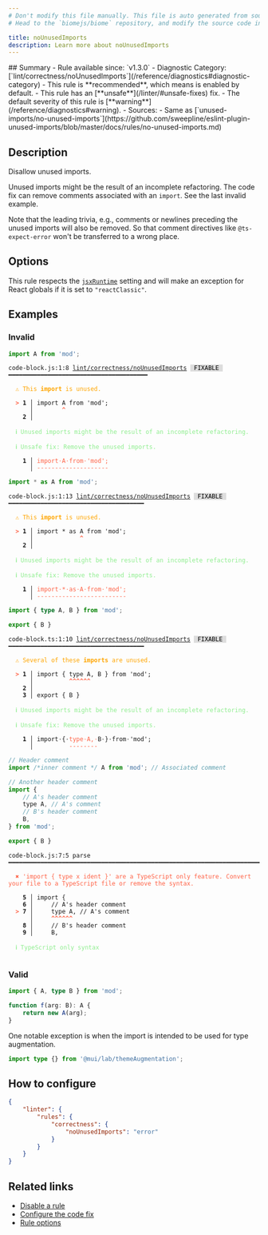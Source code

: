 ```yaml
---
# Don't modify this file manually. This file is auto generated from source, and you will lose your changes next time the website is built.
# Head to the `biomejs/biome` repository, and modify the source code in there.

title: noUnusedImports
description: Learn more about noUnusedImports
---
```


<Tabs>
<TabItem label="JavaScript (and super languages)" icon="seti:javascript">
## Summary
- Rule available since: `v1.3.0`
- Diagnostic Category: [`lint/correctness/noUnusedImports`](/reference/diagnostics#diagnostic-category)
- This rule is **recommended**, which means is enabled by default.
- This rule has an [**unsafe**](/linter/#unsafe-fixes) fix.
- The default severity of this rule is [**warning**](/reference/diagnostics#warning).
- Sources: 
  - Same as [`unused-imports/no-unused-imports`](https://github.com/sweepline/eslint-plugin-unused-imports/blob/master/docs/rules/no-unused-imports.md)

## Description
Disallow unused imports.

Unused imports might be the result of an incomplete refactoring.
The code fix can remove comments associated with an `import`.
See the last invalid example.

Note that the leading trivia, e.g., comments or newlines preceding
the unused imports will also be removed. So that comment directives
like `@ts-expect-error` won't be transferred to a wrong place.

## Options

This rule respects the [`jsxRuntime`](https://biomejs.dev/reference/configuration/#javascriptjsxruntime)
setting and will make an exception for React globals if it is set to
`"reactClassic"`.

## Examples

### Invalid

```js
import A from 'mod';
```

<pre class="language-text"><code class="language-text">code-block.js:1:8 <a href="https://biomejs.dev/linter/rules/no-unused-imports">lint/correctness/noUnusedImports</a> <span style="color: #000; background-color: #ddd;"> FIXABLE </span> ━━━━━━━━━━━━━━━━━━━━━━━━━━━━━━━━━━━━━━━<br /><br />  <strong><span style="color: Orange;">⚠</span></strong> <span style="color: Orange;">This </span><span style="color: Orange;"><strong>import</strong></span><span style="color: Orange;"> is unused.</span><br />  <br />  <strong><span style="color: Tomato;">&gt;</span></strong> <strong>1 │ </strong>import A from 'mod';<br />   <strong>   │ </strong>       <strong><span style="color: Tomato;">^</span></strong><br />    <strong>2 │ </strong><br />  <br />  <strong><span style="color: lightgreen;">ℹ</span></strong> <span style="color: lightgreen;">Unused imports might be the result of an incomplete refactoring.</span><br />  <br />  <strong><span style="color: lightgreen;">ℹ</span></strong> <span style="color: lightgreen;">Unsafe fix</span><span style="color: lightgreen;">: </span><span style="color: lightgreen;">Remove the unused imports.</span><br />  <br />  <strong>  1 │ </strong><span style="color: Tomato;">i</span><span style="color: Tomato;">m</span><span style="color: Tomato;">p</span><span style="color: Tomato;">o</span><span style="color: Tomato;">r</span><span style="color: Tomato;">t</span><span style="opacity: 0.8;"><span style="color: Tomato;">·</span></span><span style="color: Tomato;">A</span><span style="opacity: 0.8;"><span style="color: Tomato;">·</span></span><span style="color: Tomato;">f</span><span style="color: Tomato;">r</span><span style="color: Tomato;">o</span><span style="color: Tomato;">m</span><span style="opacity: 0.8;"><span style="color: Tomato;">·</span></span><span style="color: Tomato;">'</span><span style="color: Tomato;">m</span><span style="color: Tomato;">o</span><span style="color: Tomato;">d</span><span style="color: Tomato;">'</span><span style="color: Tomato;">;</span><br />  <strong>    │ </strong><span style="color: Tomato;">-</span><span style="color: Tomato;">-</span><span style="color: Tomato;">-</span><span style="color: Tomato;">-</span><span style="color: Tomato;">-</span><span style="color: Tomato;">-</span><span style="color: Tomato;">-</span><span style="color: Tomato;">-</span><span style="color: Tomato;">-</span><span style="color: Tomato;">-</span><span style="color: Tomato;">-</span><span style="color: Tomato;">-</span><span style="color: Tomato;">-</span><span style="color: Tomato;">-</span><span style="color: Tomato;">-</span><span style="color: Tomato;">-</span><span style="color: Tomato;">-</span><span style="color: Tomato;">-</span><span style="color: Tomato;">-</span><span style="color: Tomato;">-</span><br /></code></pre>

```js
import * as A from 'mod';
```

<pre class="language-text"><code class="language-text">code-block.js:1:13 <a href="https://biomejs.dev/linter/rules/no-unused-imports">lint/correctness/noUnusedImports</a> <span style="color: #000; background-color: #ddd;"> FIXABLE </span> ━━━━━━━━━━━━━━━━━━━━━━━━━━━━━━━━━━━━━━<br /><br />  <strong><span style="color: Orange;">⚠</span></strong> <span style="color: Orange;">This </span><span style="color: Orange;"><strong>import</strong></span><span style="color: Orange;"> is unused.</span><br />  <br />  <strong><span style="color: Tomato;">&gt;</span></strong> <strong>1 │ </strong>import &#42; as A from 'mod';<br />   <strong>   │ </strong>            <strong><span style="color: Tomato;">^</span></strong><br />    <strong>2 │ </strong><br />  <br />  <strong><span style="color: lightgreen;">ℹ</span></strong> <span style="color: lightgreen;">Unused imports might be the result of an incomplete refactoring.</span><br />  <br />  <strong><span style="color: lightgreen;">ℹ</span></strong> <span style="color: lightgreen;">Unsafe fix</span><span style="color: lightgreen;">: </span><span style="color: lightgreen;">Remove the unused imports.</span><br />  <br />  <strong>  1 │ </strong><span style="color: Tomato;">i</span><span style="color: Tomato;">m</span><span style="color: Tomato;">p</span><span style="color: Tomato;">o</span><span style="color: Tomato;">r</span><span style="color: Tomato;">t</span><span style="opacity: 0.8;"><span style="color: Tomato;">·</span></span><span style="color: Tomato;">&#42;</span><span style="opacity: 0.8;"><span style="color: Tomato;">·</span></span><span style="color: Tomato;">a</span><span style="color: Tomato;">s</span><span style="opacity: 0.8;"><span style="color: Tomato;">·</span></span><span style="color: Tomato;">A</span><span style="opacity: 0.8;"><span style="color: Tomato;">·</span></span><span style="color: Tomato;">f</span><span style="color: Tomato;">r</span><span style="color: Tomato;">o</span><span style="color: Tomato;">m</span><span style="opacity: 0.8;"><span style="color: Tomato;">·</span></span><span style="color: Tomato;">'</span><span style="color: Tomato;">m</span><span style="color: Tomato;">o</span><span style="color: Tomato;">d</span><span style="color: Tomato;">'</span><span style="color: Tomato;">;</span><br />  <strong>    │ </strong><span style="color: Tomato;">-</span><span style="color: Tomato;">-</span><span style="color: Tomato;">-</span><span style="color: Tomato;">-</span><span style="color: Tomato;">-</span><span style="color: Tomato;">-</span><span style="color: Tomato;">-</span><span style="color: Tomato;">-</span><span style="color: Tomato;">-</span><span style="color: Tomato;">-</span><span style="color: Tomato;">-</span><span style="color: Tomato;">-</span><span style="color: Tomato;">-</span><span style="color: Tomato;">-</span><span style="color: Tomato;">-</span><span style="color: Tomato;">-</span><span style="color: Tomato;">-</span><span style="color: Tomato;">-</span><span style="color: Tomato;">-</span><span style="color: Tomato;">-</span><span style="color: Tomato;">-</span><span style="color: Tomato;">-</span><span style="color: Tomato;">-</span><span style="color: Tomato;">-</span><span style="color: Tomato;">-</span><br /></code></pre>

```ts
import { type A, B } from 'mod';

export { B }
```

<pre class="language-text"><code class="language-text">code-block.ts:1:10 <a href="https://biomejs.dev/linter/rules/no-unused-imports">lint/correctness/noUnusedImports</a> <span style="color: #000; background-color: #ddd;"> FIXABLE </span> ━━━━━━━━━━━━━━━━━━━━━━━━━━━━━━━━━━━━━━<br /><br />  <strong><span style="color: Orange;">⚠</span></strong> <span style="color: Orange;">Several of these </span><span style="color: Orange;"><strong>imports</strong></span><span style="color: Orange;"> are unused.</span><br />  <br />  <strong><span style="color: Tomato;">&gt;</span></strong> <strong>1 │ </strong>import &#123; type A, B &#125; from 'mod';<br />   <strong>   │ </strong>         <strong><span style="color: Tomato;">^</span></strong><strong><span style="color: Tomato;">^</span></strong><strong><span style="color: Tomato;">^</span></strong><strong><span style="color: Tomato;">^</span></strong><strong><span style="color: Tomato;">^</span></strong><strong><span style="color: Tomato;">^</span></strong><br />    <strong>2 │ </strong><br />    <strong>3 │ </strong>export &#123; B &#125;<br />  <br />  <strong><span style="color: lightgreen;">ℹ</span></strong> <span style="color: lightgreen;">Unused imports might be the result of an incomplete refactoring.</span><br />  <br />  <strong><span style="color: lightgreen;">ℹ</span></strong> <span style="color: lightgreen;">Unsafe fix</span><span style="color: lightgreen;">: </span><span style="color: lightgreen;">Remove the unused imports.</span><br />  <br />  <strong>  1 │ </strong>import<span style="opacity: 0.8;">·</span>&#123;<span style="opacity: 0.8;">·</span><span style="color: Tomato;">t</span><span style="color: Tomato;">y</span><span style="color: Tomato;">p</span><span style="color: Tomato;">e</span><span style="opacity: 0.8;"><span style="color: Tomato;">·</span></span><span style="color: Tomato;">A</span><span style="color: Tomato;">,</span><span style="opacity: 0.8;"><span style="color: Tomato;">·</span></span>B<span style="opacity: 0.8;">·</span>&#125;<span style="opacity: 0.8;">·</span>from<span style="opacity: 0.8;">·</span>'mod';<br />  <strong>    │ </strong>         <span style="color: Tomato;">-</span><span style="color: Tomato;">-</span><span style="color: Tomato;">-</span><span style="color: Tomato;">-</span><span style="color: Tomato;">-</span><span style="color: Tomato;">-</span><span style="color: Tomato;">-</span><span style="color: Tomato;">-</span>               <br /></code></pre>

```js
// Header comment
import /*inner comment */ A from 'mod'; // Associated comment

// Another header comment
import {
    // A's header comment
    type A, // A's comment
    // B's header comment
    B,
} from 'mod';

export { B }
```

<pre class="language-text"><code class="language-text">code-block.js:7:5 parse ━━━━━━━━━━━━━━━━━━━━━━━━━━━━━━━━━━━━━━━━━━━━━━━━━━━━━━━━━━━━━━━━━━━━━━━━━━━━<br /><br />  <strong><span style="color: Tomato;">✖</span></strong> <span style="color: Tomato;">'import &#123; type x ident &#125;' are a TypeScript only feature. Convert your file to a TypeScript file or remove the syntax.</span><br />  <br />    <strong>5 │ </strong>import &#123;<br />    <strong>6 │ </strong>    // A's header comment<br />  <strong><span style="color: Tomato;">&gt;</span></strong> <strong>7 │ </strong>    type A, // A's comment<br />   <strong>   │ </strong>    <strong><span style="color: Tomato;">^</span></strong><strong><span style="color: Tomato;">^</span></strong><strong><span style="color: Tomato;">^</span></strong><strong><span style="color: Tomato;">^</span></strong><strong><span style="color: Tomato;">^</span></strong><strong><span style="color: Tomato;">^</span></strong><br />    <strong>8 │ </strong>    // B's header comment<br />    <strong>9 │ </strong>    B,<br />  <br />  <strong><span style="color: lightgreen;">ℹ</span></strong> <span style="color: lightgreen;">TypeScript only syntax</span><br />  <br /></code></pre>

### Valid

```ts
import { A, type B } from 'mod';

function f(arg: B): A {
    return new A(arg);
}
```

One notable exception is when the import is intended to be used for type augmentation.

```ts
import type {} from '@mui/lab/themeAugmentation';
```

## How to configure
```json title="biome.json"
{
	"linter": {
		"rules": {
			"correctness": {
				"noUnusedImports": "error"
			}
		}
	}
}

```
## Related links

- [Disable a rule](/linter/#disable-a-rule)
- [Configure the code fix](/linter#configure-the-code-fix)
- [Rule options](/linter/#rule-options)

</TabItem>
</Tabs>

